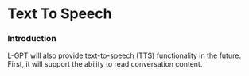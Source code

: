 # Text To Speech

### Introduction

L-GPT will also provide text-to-speech (TTS) functionality in the future. First, it will support the ability to read conversation content.

